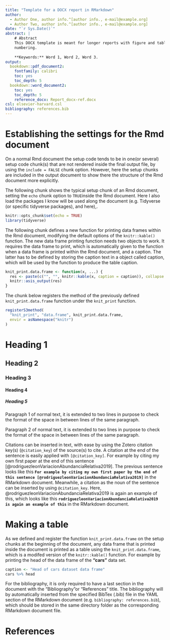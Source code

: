 ```yaml
---
title: "Template for a DOCX report in RMarkdown"
author:
  - Author One, author info.^[author info., e-mail@example.org]
  - Author Two, author info.^[author info., e-mail@example.org]
date: "`r Sys.Date()`"
abstract: | 
    # Abstract
    This DOCX template is meant for longer reports with figure and table 
    numbering.
    
    **Keywords:** Word 1, Word 2, Word 3.
output:
  bookdown::pdf_document2:
    fontfamily: calibri
    toc: yes
    toc_depth: 5
  bookdown::word_document2:
    toc: yes
    toc_depth: 5
    reference_docx: Report_docx-ref.docx
csl: elsevier-harvard.csl
bibliography: references.bib
---
```

# Establishing the settings for the Rmd document
On a normal Rmd document the setup code tends to be in one(or several) setup
code chunk(s) that are not rendered inside the final output file, by using the
``include = FALSE`` chunk option. However, here the setup chunks are included in
the output document to show there the structure of the Rmd document more
explicitly.

The following chunk shows the typical setup chunk of an Rmd document, setting the `echo` chunk option to `TRUE`inside the Rmd document. Here I also load the packages I know will be used along the document (e.g. Tidyverse (or specific tidyverse packages), and here),.
```r
knitr::opts_chunk$set(echo = TRUE)
library(tidyverse)
```

The following chunk defines a new function for printing data frames within the
Rmd document, modifying the default options of the ``knitr::kable()`` function.
The new data frame printing function needs two objects to work. It requires the
data frame to print, which is automatically given to the function when a data
frame is printed within the Rmd document, and a caption. The latter has to be
defined by storing the caption text in a object called caption, which will be
used by the function to produce the table caption.

```r
knit_print.data.frame <- function(x, ...) {
  res <- paste(c("", "", knitr::kable(x, caption = caption)), collapse = "\n")
  knitr::asis_output(res)
}
```

The chunk below registers the method of the previously defined
`knit_print.data.frame` function under the `knit_print` function.
```r
registerS3method(
  "knit_print", "data.frame", knit_print.data.frame,
  envir = asNamespace("knitr")
)
```

# Heading 1
## Heading 2
### Heading 3
#### Heading 4
##### Heading 5

Paragraph 1 of normal text, it is extended to two lines in purpose to check the
format of the space in between lines of the same paragraph.


Paragraph 2 of normal text, it is extended to two lines in purpose to check the
format of the space in between lines of the same paragraph.

Citations can be inserted in text, with ease by using the Zotero citation key(s)
(`@citation_key`) of the source(s) to cite. A citation at the end of the
sentence is easily applied with `[@citation_key]`. For example by citing my own
first paper at the end of this sentence
[@rodriguezleonVariacionAbundanciaRelativa2019]. The previous sentence looks
like this **`For example by citing my own first paper by the end of this
sentence [@rodriguezleonVariacionAbundanciaRelativa2019]`** in the RMarkdown
document. Meanwhile, a citation as the noun of the sentence can be inserted by
using `@citation_key`. Here, @rodriguezleonVariacionAbundanciaRelativa2019 is
again an example of this, which looks like this
**`rodriguezleonVariacionAbundanciaRelativa2019 is again an example of this`**
in the RMarkdown document.

# Making a table

As we defined and register the function `knit_print.data.frame` on the setup chunks at the beginning of the document, any data frame that is printed inside the document is printed as a table using the `knit_print.data.frame`, which is a modifed version of the `knitr::kable()` function. For example by printing the head of the data frame of the **"cars"** data set.
```r
caption <- "Head of cars dataset data frame"
cars %>% head
```

For the bibliography, it is only required to have a last section in the document
with the "Bibliography"or "References" title. The bibliography will by
automatically inserted from the specified BibTex (.bib) file in the YAML section
of the RMarkdown document (e.g. `` bibliography: references.bib ``), which
should be stored in the same directory folder as the corresponding RMarkdown
document file.

# References